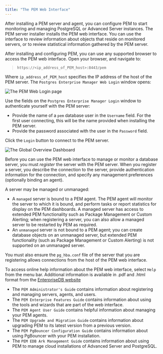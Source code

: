 ```yaml
---
title: "The PEM Web Interface"
---
```


After installing a PEM server and agent, you can configure PEM to start monitoring and managing PostgreSQL or Advanced Server instances. The PEM server installer installs the PEM web interface. You can use the interface to review information about objects that reside on monitored servers, or to review statistical information gathered by the PEM server.

After installing and configuring PEM, you can use any supported browser to access the PEM web interface. Open your browser, and navigate to:

> `https://<ip_address_of_PEM_host>:8443/pem`

Where `ip_address_of_PEM_host` specifies the IP address of the host of the PEM server. The `Postgres Enterprise Manager Web Login` window opens:

![*The PEM Web Login page*](images/pem_login.png)

Use the fields on the `Postgres Enterprise Manager Login` window to authenticate yourself with the PEM server:

-   Provide the name of a `pem` database user in the `Username` field. For the first user connecting, this will be the name provided when installing the PEM server.
-   Provide the password associated with the user in the `Password` field.

Click the `Login` button to connect to the PEM server.

![*The Global Overview Dashboard*](images/global_overview.png)

Before you can use the PEM web interface to manage or monitor a database server, you must *register* the server with the PEM server. When you register a server, you describe the connection to the server, provide authentication information for the connection, and specify any management preferences (optionally binding an agent).

A server may be managed or unmanaged:

-   A `managed` server is bound to a PEM agent. The PEM agent will monitor the server to which it is bound, and perform tasks or report statistics for display on the PEM dashboards. A managed server has access to extended PEM functionality such as Package Management or Custom Alerting; when registering a server, you can also allow a managed server to be restarted by PEM as required.
-   An `unmanaged` server is not bound to a PEM agent; you can create database objects on an unmanaged server, but extended PEM functionality (such as Package Management or Custom Alerting) is not supported on an unmanaged server.

You must also ensure the `pg_hba.conf` file of the server that you are registering allows connections from the host of the PEM web interface.

To access online help information about the PEM web interface, select `Help` from the menu bar. Additional information is available in .pdf and .html format from the [EnterpriseDB website](https://www.enterprisedb.com/resources/product-documentation)

-   The `PEM Administrator's Guide` contains information about registering and managing servers, agents, and users.
-   The `PEM Enterprise Features Guide` contains information about using the tools and wizards that are part of the web interface.
-   The `PEM Agent User Guide` contains helpful information about managing your PEM agents.
-   The `PEM Upgrade and Migration Guide` contains information about upgrading PEM to its latest version from a previous version.
-   The `PEM PgBouncer Configuration Guide` contains information about using PgBouncer with your PEM installation.
-   The `PEM EDB Ark Management Guide` contains information about using PEM to manage cloud installations of Advanced Server and PostgreSQL.
